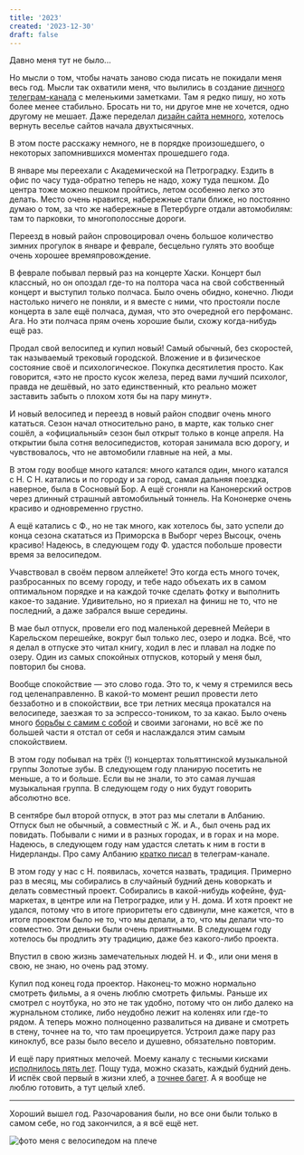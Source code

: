 ```yaml
---
title: '2023'
created: '2023-12-30'
draft: false
---
```


Давно меня тут не было...

Но мысли о том, чтобы начать заново сюда писать не покидали меня весь год. Мысли так охватили меня, что вылились в создание [личного телеграм-канала](https://t.me/nuril_notes) с меленькими заметками. Там я редко пишу, но хоть более менее стабильно. Бросать ни то, ни другое мне не хочется, одно другому не мешает. Даже переделал [дизайн сайта немного](https://baradusov.ru/), хотелось вернуть веселье сайтов начала двухтысячных.

В этом посте расскажу немного, не в порядке произошедшего, о некоторых запомнившихся моментах прошедшего года.

В январе мы переехали с Академической на Петроградку. Ездить в офис по часу туда-обратно теперь не надо, хожу туда пешком. До центра тоже можно пешком пройтись, летом особенно легко это делать. Место очень нравится, набережные стали ближе, но постоянно думаю о том, за что же набережные в Петербурге отдали автомобилям: там то парковки, то многополоссные дороги.

Переезд в новый район спровоцировал очень большое количество зимних прогулок в январе и феврале, бесцельно гулять это вообще очень хорошее времяпровождение.

В феврале побывал первый раз на концерте Хаски. Концерт был классный, но он опоздал где-то на полтора часа на свой собственный концерт и выступил только полчаса. Было очень обидно, конечно. Люди настолько ничего не поняли, и я вместе с ними, что простояли после концерта в зале ещё полчаса, думая, что это очередной его перфоманс. Ага. Но эти полчаса прям очень хорошие были, схожу когда-нибудь ещё раз.

Продал свой велосипед и купил новый! Самый обычный, без скоростей, так называемый трековый городской. Вложение и в физическое состояние своё и психологическое. Покупка десятилетия просто. Как говорится, «это не просто кусок железа, перед вами лучший психолог, правда не дешёвый, но зато единственный, кто реально может заставить забыть о плохом хотя бы на пару минут».

И новый велосипед и переезд в новый район сподвиг очень много кататься. Сезон начал относительно рано, в марте, как только снег сошёл, а «официальный» сезон был открыт только в конце апреля. На открытии была сотня велосипедистов, которая занимала всю дорогу, и чувствовалось, что не автомобили главные на ней, а мы.

В этом году вообще много катался: много катался один, много катался с Н. С Н. катались и по городу и за город, самая дальняя поездка, наверное, была в Сосновый Бор. А ещё сгоняли на Канонерский остров через длинный страшный автомобильный тоннель. На Кононерке очень красиво и одновременно грустно.

А ещё катались с Ф., но не так много, как хотелось бы, зато успели до конца сезона скататься из Приморска в Выборг через Высоцк, очень красиво! Надеюсь, в следующем году Ф. удастся побольше провести время за велосипедом.

Учавствовал в своём первом аллейкете! Это когда есть много точек, разбросанных по всему городу, и тебе надо объехать их в самом оптимальном порядке и на каждой точке сделать фотку и выполнить какое-то задание. Удивительно, но я приехал на финиш не то, что не последний, а даже забрался выше середины.

В мае был отпуск, провели его под маленькой деревней Мейери в Карельском перешейке, вокруг был только лес, озеро и лодка. Всё, что я делал в отпуске это читал книгу, ходил в лес и плавал на лодке по озеру. Один из самых спокойных отпусков, который у меня был, повторил бы снова.

Вообще спокойствие — это слово года. Это то, к чему я стремился весь год целенаправленно. В какой-то момент решил провести лето беззаботно и в спокойствии, все три летних месяца прокатался на велосипеде, заезжая то за эспрессо-тоником, то за какао. Было очень много [борьбы с самим с собой](https://t.me/nuril_notes/68) и своими загонами, но всё же по большей части я отстал от себя и наслаждался этим самым спокойствием.

В этом году побывал на трёх (!) концертах тольяттинской музыкальной группы Золотые зубы. В следующем году планирую посетить не меньше, а то и больше. Если вы не знали, то это самая лучшая музыкальная группа. В следующем году о них будут говорить абсолютно все.

В сентябре был второй отпуск, в этот раз мы слетали в Албанию. Отпуск был не обычный, а совместный с Ж. и А., был очень рад их повидать. Побывали с ними и в разных городах, и в горах и на море. Надеюсь, в следующем году нам удастся слетать к ним в гости в Нидерланды. Про саму Албанию [кратко писал](https://t.me/nuril_notes/72) в телеграм-канале.

В этом году у нас с Н. появилась, хочется назвать, традиция. Примерно раз в месяц, мы собирались в случайный будний день коворкать и делать совместный проект. Собирались в какой-нибудь кофейне, фуд-маркетах, в центре или на Петроградке, или у Н. дома. И хотя проект не удался, потому что в итоге приоритеты его сдвинули, мне кажется, что в итоге проектом было не то, что мы делали, а то, что мы делали что-то совместно. Эти деньки были очень приятными. В следующем году хотелось бы продлить эту традицию, даже без какого-либо проекта.

Впустил в свою жизнь замечательных людей Н. и Ф., или они меня в свою, не знаю, но очень рад этому.

Купил под конец года проектор. Наконец-то можно нормально смотреть фильмы, а я очень люблю смотреть фильмы. Раньше их смотрел с ноутбука, но это не так удобно, потому что он либо далеко на журнальном столике, либо неудобно лежит на коленях или где-то рядом. А теперь можно полноценно развалиться на диване и смотреть в стену, точнее на то, что там проецируется. Устроил даже пару раз киноклуб, все разы было весело и душевно, обязательно повторим.

И ещё пару приятных мелочей. Моему каналу с тесными кисками [исполнилось пять лет](https://t.me/tightpussies/1358). Пощу туда, можно сказать, каждый будний день. И испёк свой первый в жизни хлеб, а [точнее багет](https://t.me/nuril_notes/87). А я вообще не люблю готовить, а тут целый хлеб.

---

Хороший вышел год. Разочарования были, но все они были только в самом себе, но год закончился, а я всё ещё нет.

![фото меня с велосипедом на плече](/img/IMG_20230418_222611_474.jpg)
